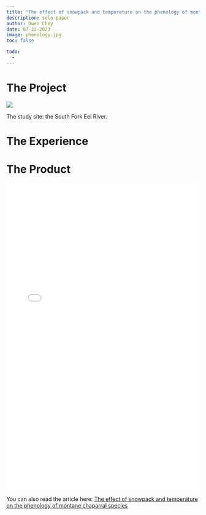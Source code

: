 ```yaml
---
title: "The effect of snowpack and temperature on the phenology of montane chaparral species"
description: solo paper
author: Owen Choy
date: 07-22-2023
image: phenology.jpg
toc: false

todo: 
  - 
---
```


# [The Project]{.red-text}


![](phenology.jpg)
<p class="caption">
The study site: the South Fork Eel River.
</p>



# [The Experience]{.red-text}


# [The Product]{.red-text}

![](The effect of snowpack and temperature on the phenology of montane chaparral species.pdf){fig-align="center" width="100%" height="800px"}

You can also read the article here: [The effect of snowpack and temperature on the phenology of montane chaparral species](https://doi.org/10.21973/N3DW9D)